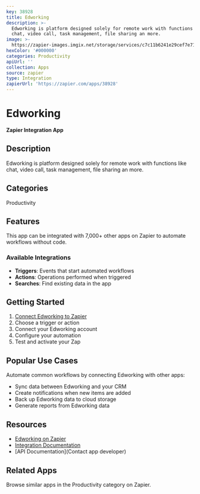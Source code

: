 ```yaml
---
key: 38928
title: Edworking
description: >-
  Edworking is platform designed solely for remote work with functions like
  chat, video call, task management, file sharing an more.
image: >-
  https://zapier-images.imgix.net/storage/services/c7c11b6241e29cef7e7189f408635458.png?auto=format%2Ccompress&ixlib=python-3.0.0&q=50
hexColor: '#000000'
categories: Productivity
apiUrl: ''
collection: Apps
source: zapier
type: Integration
zapierUrl: 'https://zapier.com/apps/38928'
---
```

# Edworking

**Zapier Integration App**

## Description

Edworking is platform designed solely for remote work with functions like chat, video call, task management, file sharing an more.

## Categories

Productivity

## Features

This app can be integrated with 7,000+ other apps on Zapier to automate workflows without code.

### Available Integrations

- **Triggers**: Events that start automated workflows
- **Actions**: Operations performed when triggered
- **Searches**: Find existing data in the app

## Getting Started

1. [Connect Edworking to Zapier](https://zapier.com/apps/38928)
2. Choose a trigger or action
3. Connect your Edworking account
4. Configure your automation
5. Test and activate your Zap

## Popular Use Cases

Automate common workflows by connecting Edworking with other apps:

- Sync data between Edworking and your CRM
- Create notifications when new items are added
- Back up Edworking data to cloud storage
- Generate reports from Edworking data

## Resources

- [Edworking on Zapier](https://zapier.com/apps/38928)
- [Integration Documentation](https://zapier.com/apps/38928/integrations)
- [API Documentation](Contact app developer)

## Related Apps

Browse similar apps in the Productivity category on Zapier.
